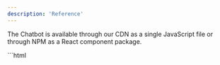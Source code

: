```yaml
---
description: 'Reference'
---
```



The Chatbot is available through our CDN as a single JavaScript file or through NPM as a React component package.

<Tabs>
  <Tab title="HTML" >
    ```html
    <script type="module">
    import Chatbox from 'https://cdn.jsdelivr.net/npm/@fiscalo/embeds@latest/dist/chatbox/index.js';

    Chatbox.initBubble({
    agentId: 'YOUR_AGENT_ID',
    });

    </script>

`````
  </Tab>
  <Tab title="React" >
    <ToDoDoc />
  </Tab>
</Tabs>

## Attributes / Props

<Tabs>
  <Tab title="HTML" >
    ```html
    <script type="module">
  import Chatbox from 'https://cdn.jsdelivr.net/npm/@fiscalo/embeds@latest/dist/chatbox/index.js';

Chatbox.initBubble({
agentId: 'YOUR_AGENT_ID',

    // If provided will create a contact for the user and link it to the conversation
    contact: {
    firstName: 'John',
    lastName: 'Doe',
    email: 'customer@email.com',
    phoneNumber: '+33612345644',
    userId: '42424242',
    },
    // Override initial messages
    initialMessages: [
    'Hello Georges how are you doing today?',
    'How can I help you ?',
    ],
    // Provided context will be appended to the Agent system prompt
    context: "The user you are talking to is John. Start by Greeting him by his name.",

});

</script>
    ```
  </Tab>
  <Tab title="React" >
    <ToDoDoc />
  </Tab>
</Tabs>

<ParamField path="agentId" type="string" required>
  ID of the Agent
</ParamField>
<ParamField path="contact" type="string">
  <Expandable title="properties">
    <ResponseField name="firstName" type="string">
    First name
    </ResponseField>

    <ResponseField name="lastName" type="string">
      Last name
    </ResponseField>
    <ResponseField name="email" type="string">
      Email
    </ResponseField>
    <ResponseField name="phoneNumber" type="string">
      Phone number
    </ResponseField>
    <ResponseField name="userId" type="string">
      Custom user ID
    </ResponseField>

  </Expandable>
</ParamField>

<ParamField path="initialMessages" type="string array">
  Initial Agent messages
</ParamField>

<ParamField path="context" type="string">
  Extra context that will be appended to the Agent system prompt
</ParamField>

## Methods

<ParamField path="open" type="bubble widget only">
Open Bubble Chatbox
```js
const widget = await Chatbox.initBubble({
  agentId: 'YOUR_AGENT_ID',
})

widget.open()

````
</ParamField>

<ParamField path="close"   type="bubble widget only">
  Close Bubble Chatbox
  ```js
  const widget = await Chatbox.initBubble({
    agentId: 'YOUR_AGENT_ID',
  })

  widget.close()
```

</ParamField>

<ParamField path="toggle"  type="bubble widget only">

```js Toggle Bubble Chatbox
const widget = await Chatbox.initBubble({
  agentId: 'YOUR_AGENT_ID',
})

widget.toggle()
```
</ParamField>


<ParamField path="createNewConversation"   >
```js Create New Conversation
const widget = await Chatbox.initBubble({
  agentId: 'YOUR_AGENT_ID',
})

widget.createNewConversation()
```
  </ParamField>

`````
